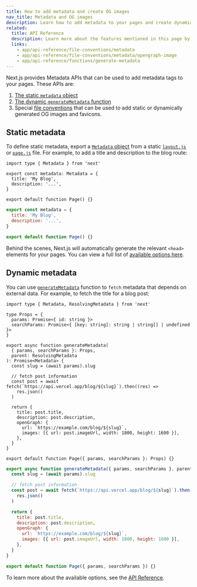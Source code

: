 ```yaml
---
title: How to add metadata and create OG images
nav_title: Metadata and OG images
description: Learn how to add metadata to your pages and create dynamic OG images.
related:
  title: API Reference
  description: Learn more about the features mentioned in this page by reading the API Reference.
  links:
    - app/api-reference/file-conventions/metadata
    - app/api-reference/file-conventions/metadata/opengraph-image
    - app/api-reference/functions/generate-metadata
---
```


Next.js provides Metadata APIs that can be used to add metadata tags to your pages. These APIs are:

1. [The static `metadata` object](#static-metadata)
2. [The dynamic `generateMetadata` function](#dynamic-metadata)
3. Special [file conventions](/docs/app/api-reference/file-conventions/metadata) that can be used to add static or dynamically generated OG images and favicons.

## Static metadata

To define static metadata, export a [`Metadata` object](/docs/app/api-reference/functions/generate-metadata#metadata-object) from a static [`layout.js`](/docs/app/api-reference/file-conventions/layout) or [`page.js`](/docs/app/api-reference/file-conventions/page) file. For example, to add a title and description to the blog route:

```tsx filename="app/blog/layout.tsx" switcher
import type { Metadata } from 'next'

export const metadata: Metadata = {
  title: 'My Blog',
  description: '...',
}

export default function Page() {}
```

```jsx filename="app/blog/layout.tsx" switcher
export const metadata = {
  title: 'My Blog',
  description: '...',
}

export default function Page() {}
```

Behind the scenes, Next.js will automatically generate the relevant `<head>` elements for your pages. You can view a full list of [available options here](/docs/app/api-reference/functions/generate-metadata#metadata-fields).

## Dynamic metadata

You can use [`generateMetadata`](/docs/app/api-reference/functions/generate-metadata) function to `fetch` metadata that depends on external data. For example, to fetch the title for a blog post:

```tsx filename="app/blog/[slug]/page.tsx" switcher
import type { Metadata, ResolvingMetadata } from 'next'

type Props = {
  params: Promise<{ id: string }>
  searchParams: Promise<{ [key: string]: string | string[] | undefined }>
}

export async function generateMetadata(
  { params, searchParams }: Props,
  parent: ResolvingMetadata
): Promise<Metadata> {
  const slug = (await params).slug

  // fetch post information
  const post = await fetch(`https://api.vercel.app/blog/${slug}`).then((res) =>
    res.json()
  )

  return {
    title: post.title,
    description: post.description,
    openGraph: {
      url: `https://example.com/blog/${slug}`,
      images: [{ url: post.imageUrl, width: 1800, height: 1600 }],
    },
  }
}

export default function Page({ params, searchParams }: Props) {}
```

```jsx filename="app/blog/[slug]/page.js" switcher
export async function generateMetadata({ params, searchParams }, parent) {
  const slug = (await params).slug

  // fetch post information
  const post = await fetch(`https://api.vercel.app/blog/${slug}`).then((res) =>
    res.json()
  )

  return {
    title: post.title,
    description: post.description,
    openGraph: {
      url: `https://example.com/blog/${slug}`,
      images: [{ url: post.imageUrl, width: 1800, height: 1600 }],
    },
  }
}

export default function Page({ params, searchParams }) {}
```

To learn more about the available options, see the [API Reference](/docs/app/api-reference/functions/generate-metadata).
